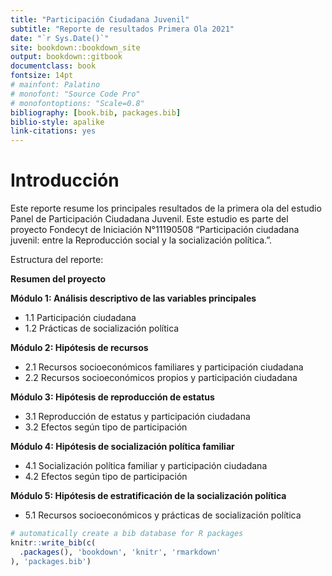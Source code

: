 ---
title: "Participación Ciudadana Juvenil"
subtitle: "Reporte de resultados Primera Ola 2021"
date: "`r Sys.Date()`"
site: bookdown::bookdown_site
output: bookdown::gitbook
documentclass: book
fontsize: 14pt
# mainfont: Palatino
# monofont: "Source Code Pro"
# monofontoptions: "Scale=0.8"
bibliography: [book.bib, packages.bib]
biblio-style: apalike
link-citations: yes
---

# Introducción {-}

Este reporte resume los principales resultados de la primera ola del estudio Panel de Participación Ciudadana Juvenil. Este estudio es parte del proyecto Fondecyt de Iniciación N°11190508 "Participación ciudadana juvenil: entre la Reproducción social y la socialización política.".

Estructura del reporte:

**Resumen del proyecto**

**Módulo 1: Análisis descriptivo de las variables principales**

- 1.1 Participación ciudadana
- 1.2 Prácticas de socialización política

**Módulo 2: Hipótesis de recursos**

- 2.1 Recursos socioeconómicos familiares y participación ciudadana 
- 2.2 Recursos socioeconómicos propios y participación ciudadana 

**Módulo 3: Hipótesis de reproducción de estatus**

- 3.1 Reproducción de estatus y participación ciudadana
- 3.2 Efectos según tipo de participación

**Módulo 4: Hipótesis de socialización política familiar**

- 4.1 Socialización política familiar y participación ciudadana
- 4.2 Efectos según tipo de participación

**Módulo 5: Hipótesis de estratificación de la socialización política**

- 5.1 Recursos socioeconómicos y prácticas de socialización política

```{r include=FALSE}
# automatically create a bib database for R packages
knitr::write_bib(c(
  .packages(), 'bookdown', 'knitr', 'rmarkdown'
), 'packages.bib')
```